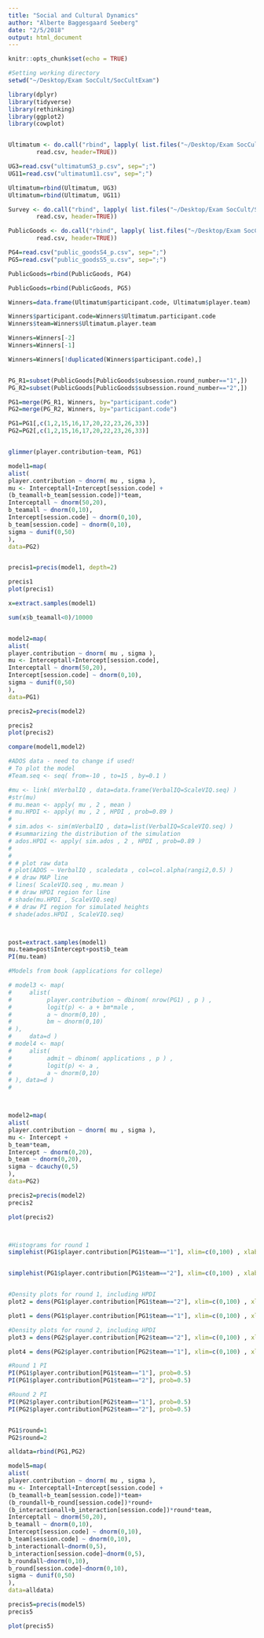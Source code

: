 ```yaml
---
title: "Social and Cultural Dynamics"
author: "Alberte Baggesgaard Seeberg"
date: "2/5/2018"
output: html_document
---
```


```r
knitr::opts_chunk$set(echo = TRUE)
```



```r
#Setting working directory
setwd("~/Desktop/Exam SocCult/SocCultExam")

library(dplyr)
library(tidyverse)
library(rethinking)
library(ggplot2)
library(cowplot)


Ultimatum <- do.call("rbind", lapply( list.files("~/Desktop/Exam SocCult/SocCultExam/Ultimatum",full=TRUE),
		read.csv, header=TRUE))

UG3=read.csv("ultimatumS3_p.csv", sep=";")
UG11=read.csv("ultimatum11.csv", sep=";")

Ultimatum=rbind(Ultimatum, UG3)
Ultimatum=rbind(Ultimatum, UG11)

Survey <- do.call("rbind", lapply( list.files("~/Desktop/Exam SocCult/SocCultExam/Survey",full=TRUE),
		read.csv, header=TRUE))

PublicGoods <- do.call("rbind", lapply( list.files("~/Desktop/Exam SocCult/SocCultExam/Public_Goods",full=TRUE),
		read.csv, header=TRUE))

PG4=read.csv("public_goodsS4_p.csv", sep=";")
PG5=read.csv("public_goodsS5_u.csv", sep=";")

PublicGoods=rbind(PublicGoods, PG4)

PublicGoods=rbind(PublicGoods, PG5)

Winners=data.frame(Ultimatum$participant.code, Ultimatum$player.team)

Winners$participant.code=Winners$Ultimatum.participant.code
Winners$team=Winners$Ultimatum.player.team

Winners=Winners[-2]
Winners=Winners[-1]

Winners=Winners[!duplicated(Winners$participant.code),]


PG_R1=subset(PublicGoods[PublicGoods$subsession.round_number=="1",])
PG_R2=subset(PublicGoods[PublicGoods$subsession.round_number=="2",])

PG1=merge(PG_R1, Winners, by="participant.code")
PG2=merge(PG_R2, Winners, by="participant.code")

PG1=PG1[,c(1,2,15,16,17,20,22,23,26,33)]
PG2=PG2[,c(1,2,15,16,17,20,22,23,26,33)]



```


```r

glimmer(player.contribution~team, PG1)

model1=map(
alist(
player.contribution ~ dnorm( mu , sigma ),
mu <- Interceptall+Intercept[session.code] +
(b_teamall+b_team[session.code])*team,
Interceptall ~ dnorm(50,20),
b_teamall ~ dnorm(0,10),
Intercept[session.code] ~ dnorm(0,10),
b_team[session.code] ~ dnorm(0,10),
sigma ~ dunif(0,50)
),
data=PG2)


precis1=precis(model1, depth=2)

precis1
plot(precis1)

x=extract.samples(model1)

sum(x$b_teamall<0)/10000


model2=map(
alist(
player.contribution ~ dnorm( mu , sigma ),
mu <- Interceptall+Intercept[session.code],
Interceptall ~ dnorm(50,20),
Intercept[session.code] ~ dnorm(0,10),
sigma ~ dunif(0,50)
),
data=PG1)

precis2=precis(model2)

precis2
plot(precis2)

compare(model1,model2)

#ADOS data - need to change if used!
# To plot the model
#Team.seq <- seq( from=-10 , to=15 , by=0.1 )

#mu <- link( mVerbalIQ , data=data.frame(VerbalIQ=ScaleVIQ.seq) )
#str(mu)
# mu.mean <- apply( mu , 2 , mean )
# mu.HPDI <- apply( mu , 2 , HPDI , prob=0.89 )
# 
# sim.ados <- sim(mVerbalIQ , data=list(VerbalIQ=ScaleVIQ.seq) )
# #summarizing the distribution of the simulation
# ados.HPDI <- apply( sim.ados , 2 , HPDI , prob=0.89 )
# 
# 
# # plot raw data
# plot(ADOS ~ VerbalIQ , scaledata , col=col.alpha(rangi2,0.5) )
# # draw MAP line
# lines( ScaleVIQ.seq , mu.mean )
# # draw HPDI region for line
# shade(mu.HPDI , ScaleVIQ.seq)
# # draw PI region for simulated heights
# shade(ados.HPDI , ScaleVIQ.seq)



post=extract.samples(model1)
mu.team=post$Intercept+post$b_team
PI(mu.team)

#Models from book (applications for college)

# model3 <- map(
#     alist(
#          player.contribution ~ dbinom( nrow(PG1) , p ) ,
#          logit(p) <- a + bm*male ,
#          a ~ dnorm(0,10) ,
#          bm ~ dnorm(0,10)
# ),
#     data=d )
# model4 <- map(
#     alist(
#          admit ~ dbinom( applications , p ) ,
#          logit(p) <- a ,
#          a ~ dnorm(0,10)
# ), data=d )
# 



model2=map(
alist(
player.contribution ~ dnorm( mu , sigma ),
mu <- Intercept +
b_team*team,
Intercept ~ dnorm(0,20),
b_team ~ dnorm(0,20),
sigma ~ dcauchy(0,5)
),
data=PG2)

precis2=precis(model2)
precis2

plot(precis2)



#Histograms for round 1
simplehist(PG1$player.contribution[PG1$team=="1"], xlim=c(0,100) , xlab="Contribution")


simplehist(PG1$player.contribution[PG1$team=="2"], xlim=c(0,100) , xlab="Contribution")


#Density plots for round 1, including HPDI
plot2 = dens(PG1$player.contribution[PG1$team=="2"], xlim=c(0,100) , xlab="Contribution", show.HPDI=0.50, col="red")

plot1 = dens(PG1$player.contribution[PG1$team=="1"], xlim=c(0,100) , xlab="Contribution", show.HPDI=0.50, add=TRUE)

#Density plots for round 2, including HPDI
plot3 = dens(PG2$player.contribution[PG2$team=="2"], xlim=c(0,100) , xlab="Contribution", show.HPDI=0.50, col="red")

plot4 = dens(PG2$player.contribution[PG2$team=="1"], xlim=c(0,100) , xlab="Contribution", show.HPDI=0.50, add=TRUE)

#Round 1 PI
PI(PG1$player.contribution[PG1$team=="1"], prob=0.5)
PI(PG1$player.contribution[PG1$team=="2"], prob=0.5)

#Round 2 PI
PI(PG2$player.contribution[PG2$team=="1"], prob=0.5)
PI(PG2$player.contribution[PG2$team=="2"], prob=0.5)


PG1$round=1
PG2$round=2

alldata=rbind(PG1,PG2)

model5=map(
alist(
player.contribution ~ dnorm( mu , sigma ),
mu <- Interceptall+Intercept[session.code] +
(b_teamall+b_team[session.code])*team+
(b_roundall+b_round[session.code])*round+
(b_interactionall+b_interaction[session.code])*round*team,
Interceptall ~ dnorm(50,20),
b_teamall ~ dnorm(0,10),
Intercept[session.code] ~ dnorm(0,10),
b_team[session.code] ~ dnorm(0,10),
b_interactionall~dnorm(0,5),
b_interaction[session.code]~dnorm(0,5),
b_roundall~dnorm(0,10),
b_round[session.code]~dnorm(0,10),
sigma ~ dunif(0,50)
),
data=alldata)

precis5=precis(model5)
precis5

plot(precis5)

```


